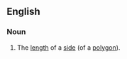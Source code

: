 ==English==

===Noun===
{{en-noun|s}}

# {{mathematics}} The [[length]] of a [[side]] (of a [[polygon]]).
